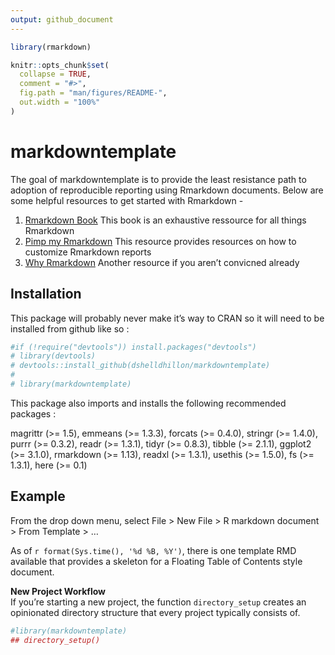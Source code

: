 ```yaml
---
output: github_document
---
```


<!-- README.md is generated from README.Rmd. Please edit that file -->

```r
library(rmarkdown)
```


```r
knitr::opts_chunk$set(
  collapse = TRUE,
  comment = "#>",
  fig.path = "man/figures/README-",
  out.width = "100%"
)
```
# markdowntemplate

<!-- badges: start -->
<!-- badges: end -->

The goal of markdowntemplate is to provide the least resistance path to adoption of reproducible reporting using Rmarkdown documents.   Below are some helpful resources to get started with Rmarkdown - 

1.  [Rmarkdown Book](https://bookdown.org/yihui/rmarkdown/)  This book is an exhaustive ressource for all things Rmarkdown  
2.  [Pimp my Rmarkdown](https://holtzy.github.io/Pimp-my-rmd/#use_dt_for_tables) This resource provides resources on how to customize Rmarkdown reports  
3.  [Why Rmarkdown](https://andrewbtran.github.io/NICAR/2018/workflow/docs/02-rmarkdown.html) Another resource if you aren't convicned already   



## Installation

This package will probably never make it's way to CRAN so it will need to be installed from github like so : 

```r
#if (!require("devtools")) install.packages("devtools")
# library(devtools)  
# devtools::install_github(dshelldhillon/markdowntemplate) 
# 
# library(markdowntemplate) 
```

This package also imports and installs the following recommended packages :

magrittr (>= 1.5),
emmeans (>= 1.3.3),
forcats (>= 0.4.0),
stringr (>= 1.4.0),
purrr (>= 0.3.2),
readr (>= 1.3.1),
tidyr (>= 0.8.3),
tibble (>= 2.1.1),
ggplot2 (>= 3.1.0),
rmarkdown (>= 1.13),
readxl (>= 1.3.1),
usethis (>= 1.5.0),
fs (>= 1.3.1),
here (>= 0.1)

## Example

From the drop down menu, select File > New File > R markdown document > From Template > ... 

As of `r format(Sys.time(), '%d %B, %Y')`, there is one template RMD available that provides a skeleton for a Floating Table of Contents style document.  

**New Project Workflow**  
If you're starting a new project, the function `directory_setup` creates an opinionated directory structure that every project typically consists of.   

```r
#library(markdowntemplate)
## directory_setup()
```

